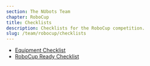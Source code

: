 ```yaml
---
section: The NUbots Team
chapter: RoboCup
title: Checklists
description: Checklists for the RoboCup competition.
slug: /team/robocup/checklists
---
```


- [Equipment Checklist](./assests/equipment-checklist.pdf)
- [RoboCup Ready Checklist](./assets/robocup-ready-checklist.pdf)
